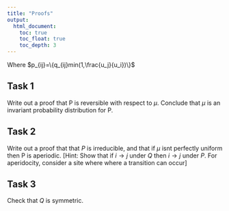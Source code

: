 ```yaml
---
title: "Proofs"
output:
  html_document:
    toc: true
    toc_float: true
    toc_depth: 3
---
```

Where $p_{ij}=\{q_{ij}min(1,\frac{u_j}{u_i})\}$

## Task 1
Write out a proof that P is reversible with respect to $\mu$. Conclude that $\mu$ is an invariant probability distribution for P.

## Task 2
Write out a proof that that $P$ is irreducible, and that if $\mu$ isnt perfectly uniform then 
P is aperiodic. [Hint: Show that if $i \to j$ under $Q$ then $i \to j$ under $P$. For aperidocity, consider a site where where a transition can occur]

## Task 3
Check that $Q$ is symmetric. 

